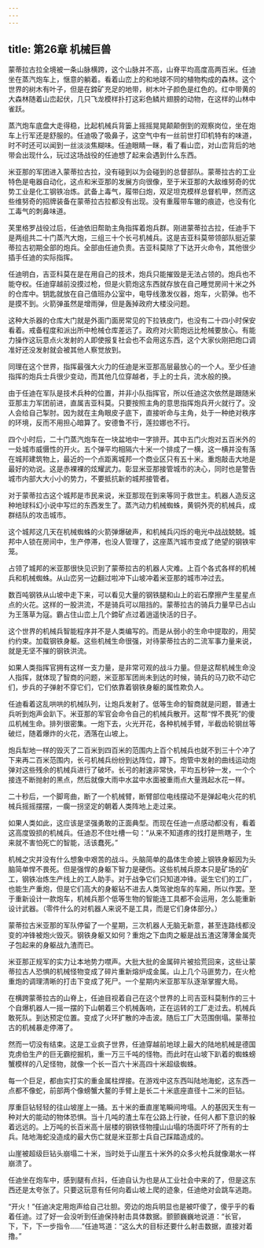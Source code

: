 ```yaml
---
---
---
```

title: 第26章 机械巨兽
---



蒙蒂拉古拉全境被一条山脉横跨，这个山脉并不高，山脊平均高度高两百米。任迪坐在蒸汽炮车上，惬意的躺着。看着山峦上的和地球不同的植物构成的森林。这个世界的树木有叶子，但是在鍗矿充足的地带，树木叶子颜色是红色的。红中带黄的大森林随着山峦起伏，几只飞龙模样扑打这彩色鳞片翅膀的动物，在这样的山林中雀跃。

蒸汽炮车底盘大走得稳，比起机械兵背篓上摇摇晃晃颠颠倒到的观察岗位，坐在炮车上行军还是舒服的。任迪吸了吸鼻子，这空气中有一丝前世打印机特有的味道，时不时还可以闻到一丝淡淡焦糊味。任迪眼睛一眯，看了看山峦，对山峦背后的地带会出现什么，玩过这场战役的任迪想了起来会遇到什么东西。

米亚那的军团进入蒙蒂拉古拉，没有碰到以为会碰到的总督部队。蒙蒂拉古的工业特色是电器自动化，这点和米亚那的发展方向很像，至于米亚那的大敌维努奇的优势工业是化工钢铁冶炼。武备上毒气，履带臼炮，双足坦克模样总督机甲，然而这些维努奇的招牌装备在蒙蒂拉古拉都没有出现。没有重履带车辙的痕迹，也没有化工毒气的刺鼻味道。

芙里格罗战役过后，任迪依旧帮助主角指挥着炮兵群。刚进蒙蒂拉古拉，任迪手下是两组共二十门蒸汽大炮，三组三十个长弓机械兵。这是吉亚科莫带领部队挺近蒙蒂拉古初期全部的炮兵。全部由任迪负责。吉亚科莫除了下达开火命令，其他很少插手任迪的实际指挥。

任迪明白，吉亚科莫在是在用自己的技术，炮兵只能摧毁是无法占领的。炮兵也不能夺权。任迪穿越前没摸过枪，但是火箭炮这东西就存放在自己睡觉房间十米之外的仓库中。钥匙就放在自己值班办公室中，电导线激发仪器，炮车，火箭弹。也不是摸不到。火箭弹虽然是增雨弹，但是轰掉政府大楼没问题。

这种大杀器的仓库大门就是外面门面房常见的下拉铁皮门，也没有二十四小时保安看着。戒备程度和派出所中枪械仓库差远了。政府对火箭炮远比枪械要放心。有能力操作这玩意点火发射的人即使报复社会也不会用这东西，这个大家伙刚把炮口调准好还没发射就会被其他人察觉放到。

同理在这个世界，指挥最强大火力的任迪是米亚那高层最放心的一个人。至少任迪指挥的炮兵士兵很少变动，而其他几位穿越者，手上的士兵，流水般的换。

由于任迪在军队是技术兵种的位置，并非小队指挥官，所以任迪这次依然是跟随米亚那主力军团前进，直属吉亚科莫。只要按照主角的意思指挥炮兵开火就行了。没人会给自己掣肘。因为就在主角眼皮子底下，直接听命与主角，处于一种绝对秩序的环境，反而不用担心暗算了。安德鲁不行，莲拉娜也不行。

四个小时后，二十门蒸汽炮车在一块盆地中一字排开。其中五门火炮对五百米外的一处城市威慑性的开火。五个弹平均相隔六十米一个排成了一横，这一横并没有落在城邦建筑物上，最近的一个点距离城邦一个商业区只有五十米。重炮敲击大地是最好的劝说。这是赤裸裸的炫耀武力。彰显米亚那接管城市的决心，同时也是警告城市内部大大小小的势力，不要抵抗新的城邦接管者。

对于蒙蒂拉古这个城邦是市民来说，米亚那现在到来等同于救世主。机器人造反这种地球科幻小说中写烂的东西发生了。蒸汽动力机械蜘蛛，黄铜外壳的机械兵，成群结队的攻击城市。

这个城邦这几天在机械蜘蛛的火箭弹爆破声，和机械兵闪烁的电光中战战兢兢。城邦中人锁在房间中，生产停滞，也没人管理了，这座蒸汽城市变成了绝望的钢铁牢笼。

占领了城邦的米亚那很快见识到了蒙蒂拉古的机器人灾难。上百个各式各样的机械兵和机械蜘蛛。从山峦另一边翻过啦冲下山坡冲着米亚那的城市冲过去。

数百吨钢铁从山坡中走下来，可以看见大量的钢铁腿和山上的岩石摩擦产生星星点点的火花。这样的一股洪流，不是骑兵可以阻挡的。蒙蒂拉古的骑兵力量早已占山为王落草为寇。霸占住山峦上几个鍗矿点过着逍遥快活的日子。

这个世界的机械兵智能程序并不是人类编写的。而是从弱小的生命中提取的，用契约约束。加载钢铁身躯。这些机械生命很强，对待蒙蒂拉古的二流军事力量来说，就是无坚不摧的钢铁洪流。

如果人类指挥官拥有这样一支力量，是非常可观的战斗力量。但是这帮机械生命没人指挥，就体现了智商的问题，米亚那军团尚未到达的时候，骑兵的马刀砍不动它们，步兵的子弹射不穿它们，它们依靠着钢铁身躯的属性欺负人。

任迪看着这乱哄哄的机械队列，让炮兵发射了。低等生命的智商就是问题，普通士兵听到炮声会趴下。米亚那的军官会命令自己的机械兵散开。这帮“悍不畏死”的傻瓜机械生命。排列很密集。一炮下去，火光开花，各种机械手臂，半截齿轮钢丝等破烂，随着爆炸的火花，洒落在山坡上。

炮兵犁地一样的毁灭了二百米到四百米的范围内上百个机械兵也就不到三十个冲了下来再二百米范围内，长弓机械兵纷纷到达阵位，蹲下。炮管中发射的曲线运动炮弹对这些残余的机械兵进行了破坏。长弓的射速非常快，平均五秒钟一发，一个个接连不断抛射的黑点，然后就像大雨中水盆中水面被重雨点大量溅起水花一样。

二十秒后，一个脚弯曲，断了一个机械臂，断臂部位电线摆动不是弹起电火花的机械兵摇摇摆摆，一瘸一拐坚定的朝着人类阵地上走过来。

如果人类如此，这应该是坚强勇敢的正面典型。而现在任迪一点感动都没有，看着这高度毁损的机械兵。任迪忍不住吐槽一句：“从来不知道疼的找打是熊瞎子，生来就不害怕死亡的智能，活该蠢死。”

机械之灾并没有什么想象中艰苦的战斗。头脑简单的晶体生命披上钢铁身躯因为头脑简单悍不畏死。但是强悍的身躯下智力是硬伤。这些机械兵原本只是矿场的矿工，钢铁冶炼生产线上的工人助手。对于战争它们只知道冲锋。诞生它们的工厂，也能生产重炮，但是它们高大的身躯钻不进去人类驾驶炮车的车厢，所以作罢。至于重新设计一款炮车，机械兵那个低等生物的智能连工具都不会运用，怎么能重新设计武器。（零件什么的对机器人来说不是工具，而是它们身体部分。）

蒙蒂拉古米亚那的军队停留了一个星期，三次机器人无脑无新意，甚至连路线都没变的冲锋被炮火毁灭。钢铁身躯又如何？重炮之下血肉之躯是战五渣这薄薄金属壳子包起来的身躯战九渣而已。

米亚那正规军的实力让本地势力噤声。大批大批的金属碎片被拾荒回来，这些让蒙蒂拉古人恐惧的机械怪物变成了碎片重新熔炉成金属。山上几个马匪势力，在火枪重炮的调理清晰的打击下变成了死尸。一个星期内米亚那军队逐渐掌握大局。

在横跨蒙蒂拉古的山脊上，任迪目视着自己在这个世界的上司吉亚科莫制作的三十个自爆机器人一摇一摆的下山朝着三个机械轰响，正在运转的工厂走过去。机械兵敢死队。到达预定位置。变成了火环扩散的冲击波。随后工厂大范围倒塌。蒙蒂拉古的机械暴走停滞了。

然而一切没有结束。这是工业疯子世界，任迪穿越前地球上最大的陆地机械是德国克虏伯生产的巨无霸挖掘机，重一万三千吨的怪物。而此时在山坡下趴着的蜘蛛螃蟹模样的八足怪物，就像一个长一百六十米高四十米超级蜘蛛。

每一个巨足，都由实打实的重金属柱焊接。在游戏中这东西叫陆地海蛇，这东西一点都不像蛇，前部两个像螃蟹大鳌的手臂上是长二十米底座直径十二米的巨钻。

厚重巨钻轻轻的往山坡崖上一捅。五十米的垂直崖笔瞬间垮塌。人的基因天生有一种对大的能动的物体恐惧。当十几吨的渣土车在公路上行驶，任何人都下意识的躲着远远的。上万吨的长百米高十层楼的钢铁怪物撞山山塌的场面吓坏了所有的士兵。陆地海蛇没造成的最大伤亡就是米亚那士兵自己踩踏造成的。

山崖被超级巨钻头崩塌二十米，当时处于山崖五十米外的众多火枪兵就像潮水一样崩溃了。

任迪坐在炮车中，感到腿有点抖，任迪自认为也是从工业社会中来的了，但是这东西还是太夸张了。只要这玩意有任何向着山坡上爬的迹象，任迪绝对会跳车逃跑。

“开火！”任迪决定用炮声给自己壮胆。旁边的炮兵明显也是被吓傻了，傻乎乎的看着任迪。过了好一会没听到任迪保持射击具体数据。颤颤巍巍地说道：“长官，下，下，下一步指令……”任迪骂道：“这么大的目标还要什么射击数据，直接对着撸。”